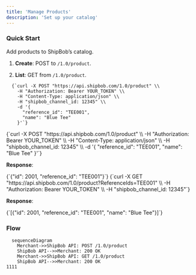 ```yaml
---
title: 'Manage Products'
description: 'Set up your catalog'
---
```


### Quick Start

Add products to ShipBob’s catalog.

1. **Create**: POST to `/1.0/product`.

2. **List**: GET from `/1.0/product`.

```
  {`curl -X POST "https://api.shipbob.com/1.0/product" \\
    -H "Authorization: Bearer YOUR_TOKEN" \\
    -H "Content-Type: application/json" \\
    -H "shipbob_channel_id: 12345" \\
    -d '{
      "reference_id": "TEE001",
      "name": "Blue Tee"
    }'`}
```



<CodeBlock language="bash">
  {`curl -X POST "https://api.shipbob.com/1.0/product" \\
    -H "Authorization: Bearer YOUR_TOKEN" \\
    -H "Content-Type: application/json" \\
    -H "shipbob_channel_id: 12345" \\
    -d '{
      "reference_id": "TEE001",
      "name": "Blue Tee"
    }'`}
</CodeBlock>

**Response**:

<CodeBlock language="json">
  {`{"id": 2001, "reference_id": "TEE001"}`}
</CodeBlock>

<CodeBlock language="bash">
  {`curl -X GET "https://api.shipbob.com/1.0/product?ReferenceIds=TEE001" \\
    -H "Authorization: Bearer YOUR_TOKEN" \\
    -H "shipbob_channel_id: 12345"`}
</CodeBlock>

**Response**:

<CodeBlock language="json">
  {`[{"id": 2001, "reference_id": "TEE001", "name": "Blue Tee"}]`}
</CodeBlock>

### Flow

```mermaid
  sequenceDiagram
    Merchant->>ShipBob API: POST /1.0/product
    ShipBob API-->>Merchant: 200 OK
    Merchant->>ShipBob API: GET /1.0/product
    ShipBob API-->>Merchant: 200 OK
1111
```